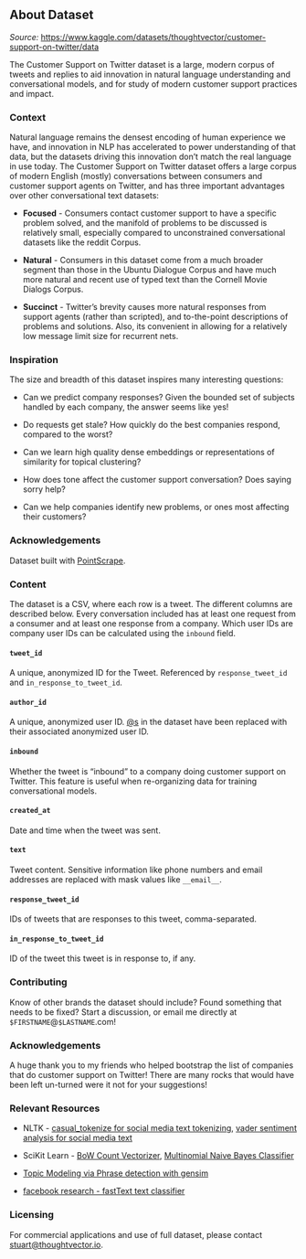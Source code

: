 ## **About Dataset**

*Source:* <https://www.kaggle.com/datasets/thoughtvector/customer-support-on-twitter/data>

The Customer Support on Twitter dataset is a large, modern corpus of tweets and replies to aid innovation in natural language understanding and conversational models, and for study of modern customer support practices and impact.

### **Context**

Natural language remains the densest encoding of human experience we have, and innovation in NLP has accelerated to power understanding of that data, but the datasets driving this innovation don't match the real language in use today. The Customer Support on Twitter dataset offers a large corpus of modern English (mostly) conversations between consumers and customer support agents on Twitter, and has three important advantages over other conversational text datasets:

-   **Focused** - Consumers contact customer support to have a specific problem solved, and the manifold of problems to be discussed is relatively small, especially compared to unconstrained conversational datasets like the reddit Corpus.

-   **Natural** - Consumers in this dataset come from a much broader segment than those in the Ubuntu Dialogue Corpus and have much more natural and recent use of typed text than the Cornell Movie Dialogs Corpus.

-   **Succinct** - Twitter's brevity causes more natural responses from support agents (rather than scripted), and to-the-point descriptions of problems and solutions. Also, its convenient in allowing for a relatively low message limit size for recurrent nets.

### **Inspiration**

The size and breadth of this dataset inspires many interesting questions:

-   Can we predict company responses? Given the bounded set of subjects handled by each company, the answer seems like yes!

-   Do requests get stale? How quickly do the best companies respond, compared to the worst?

-   Can we learn high quality dense embeddings or representations of similarity for topical clustering?

-   How does tone affect the customer support conversation? Does saying sorry help?

-   Can we help companies identify new problems, or ones most affecting their customers?

### **Acknowledgements**

Dataset built with [PointScrape](https://www.thoughtvector.io/pointscrape/).

### **Content**

The dataset is a CSV, where each row is a tweet. The different columns are described below. Every conversation included has at least one request from a consumer and at least one response from a company. Which user IDs are company user IDs can be calculated using the `inbound` field.

#### **`tweet_id`**

A unique, anonymized ID for the Tweet. Referenced by `response_tweet_id` and `in_response_to_tweet_id`.

#### **`author_id`**

A unique, anonymized user ID. [\@s](https://www.kaggle.com/s) in the dataset have been replaced with their associated anonymized user ID.

#### **`inbound`**

Whether the tweet is "inbound" to a company doing customer support on Twitter. This feature is useful when re-organizing data for training conversational models.

#### **`created_at`**

Date and time when the tweet was sent.

#### **`text`**

Tweet content. Sensitive information like phone numbers and email addresses are replaced with mask values like `__email__`.

#### **`response_tweet_id`**

IDs of tweets that are responses to this tweet, comma-separated.

#### **`in_response_to_tweet_id`**

ID of the tweet this tweet is in response to, if any.

### **Contributing**

Know of other brands the dataset should include? Found something that needs to be fixed? Start a discussion, or email me directly at `$FIRSTNAME`\@`$LASTNAME`.com!

### **Acknowledgements**

A huge thank you to my friends who helped bootstrap the list of companies that do customer support on Twitter! There are many rocks that would have been left un-turned were it not for your suggestions!

### **Relevant Resources**

-   NLTK - [casual_tokenize for social media text tokenizing](http://www.nltk.org/api/nltk.tokenize.html#nltk.tokenize.casual.casual_tokenize), [vader sentiment analysis for social media text](http://www.nltk.org/howto/sentiment.html)

-   SciKit Learn - [BoW Count Vectorizer](http://scikit-learn.org/stable/modules/generated/sklearn.feature_extraction.text.CountVectorizer.html), [Multinomial Naive Bayes Classifier](http://scikit-learn.org/stable/modules/generated/sklearn.naive_bayes.MultinomialNB.html)

-   [Topic Modeling via Phrase detection with gensim](https://www.thoughtvector.io/blog/topic-modeling-for-humans-with-phrase-detection/)

-   [facebook research - fastText text classifier](https://github.com/facebookresearch/fastText)

### **Licensing**

For commercial applications and use of full dataset, please contact [stuart\@thoughtvector.io](mailto:stuart@thoughtvector.io).
